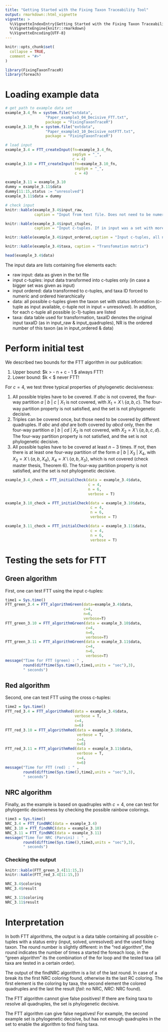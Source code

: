 ```yaml
---
title: "Getting Started with the Fixing Taxon Traceability Tool"
output: rmarkdown::html_vignette
vignette: >
  %\VignetteIndexEntry{Getting Started with the Fixing Taxon Traceability Tool}
  %\VignetteEngine{knitr::rmarkdown}
  %\VignetteEncoding{UTF-8}
---
```


```r
knitr::opts_chunk$set(
  collapse = TRUE,
  comment = "#>"
)
```

```r
library(FixingTaxonTraceR)
library(foreach)

```

# Loading example data

```r
# get path to example data set
example_3.4_fn = system.file("extdata", 
                  "Paper_example3_04_Decisive_FTT.txt", 
                  package = "FixingTaxonTraceR")
example_3.10_fn = system.file("extdata", 
                  "Paper_example3_10_Decisive_notFTT.txt", 
                  package = "FixingTaxonTraceR")

# load input 
example_3.4 = FTT_createInput(fn=example_3.4_fn,
                              sepSym = "_",
                              c = 4)
example_3.10 = FTT_createInput(fn=example_3.10_fn,
                               sepSym = "_",
                               c = 4)

example_3.11 = example_3.10
dummy = example_3.11$data
dummy[11:15,status := "unresolved"]
example_3.11$data = dummy 

# check input 
knitr::kable(example_3.4$input_raw,
             caption = "Input from text file. Does not need to be numeric, does not need to be quadruples")

knitr::kable(example_3.4$input_ctuples,
             caption = "Input c-tuples. If in input was a set with more than four taxa, all possible c-tuples in that set are added here")

knitr::kable(example_3.4$input_ordered,caption = "Input c-tuples, all numeric from 1 to n (different taxa in input).")

knitr::kable(example_3.4$taxa, caption = "Transfomation matrix")

head(example_3.4$data)
```

The input data are lists containing five elements each:

-   raw input: data as given in the txt file
-   input c-tuples: input data transformed into c-tuples only (in case a bigger set was given as input)
-   input ordered: data transformed to c-tuples, and taxa ID forced to numeric and ordered hierarchically
-   data: all possible c-tuples given the taxon set with status information (c-tuple as input available, c-tuple not in input = unresolved). In addition, for each c-tuple all possible (c-1)-tuples are listed
-   taxa: data table used for transformation, taxaID denotes the original input taxaID (as in input_raw & input_quadruples), NR is the ordered number of this taxon (as in input_ordered & data)

# Perform initial test

We described two bounds for the FTT algorithm in our publication:

1)  Upper bound: $k > \binom{n}{c} - n + c - 1 \Rightarrow $ always FTT!
2)  Lower bound: $k < \binom{n-1}{c-1} \Rightarrow $ never FTT!

For $c=4$, we test three typical properties of phylogenetic decisiveness:

1)  All possible triples have to be covered. If _abc_ is not covered, the four-way partition _a_ | _b_ | _c_ | $X_1$ is not covered, with $X_1 = X \setminus \{a,b,c\}$. The four-way partition property is not satisfied, and the set is not phylogenetic decisive.   
2)  Triples can be covered once, but those need to be covered by different quadruples. If _abc_ and _abd_ are both covered by _abcd_ only, then the four-way partition _a_ | _b_ | _cd_ | $X_2$ is not covered, with $X_2 = X \setminus \{a,b,c,d\}$. The four-way partition property is not satisfied, and the set is not phylogenetic decisive.    
3)  All possible tuples have to be covered at least $n-3$ times. If not, then there is at least one four-way partition of the form _a_ | _b_ | $X_3$ | $X_4$, with $X_3 = X \setminus \{a,b,X_4\}$, $X_4 = X \setminus \{a,b,X_3\}$, which is not covered (check master thesis, Theorem 6). The four-way partition property is not satisfied, and the set is not phylogenetic decisive.   

```r
example_3.4_check = FTT_initialCheck(data = example_3.4$data,
                                     c = 4,
                                     n = 6,
                                     verbose = T)

example_3.10_check = FTT_initialCheck(data = example_3.10$data,
                                      c = 4,
                                      n = 6,
                                      verbose = T)

example_3.11_check = FTT_initialCheck(data = example_3.11$data,
                                      c = 4,
                                      n = 6,
                                      verbose = T)

```


# Testing the sets for FTT

## Green algorithm

First, one can test FTT using the input c-tuples: 

```r
time1 = Sys.time()
FTT_green_3.4 = FTT_algorithmGreen(data=example_3.4$data,
                                   c=4,
                                   n=6,
                                   verbose=T)
FTT_green_3.10 = FTT_algorithmGreen(data = example_3.10$data,
                                    c=4,
                                    n=6,
                                    verbose=T)
FTT_green_3.11 = FTT_algorithmGreen(data = example_3.11$data,
                                    c=4,
                                    n=6,
                                    verbose=T)
message("Time for FTT (green) : " ,
        round(difftime(Sys.time(),time1,units = "sec"),3),
        " seconds")

```

## Red algorithm

Second, one can test FTT using the cross c-tuples: 

```r
time2 = Sys.time()
FTT_red_3.4 = FTT_algorithmRed(data = example_3.4$data,
                               verbose = T, 
                               c=4, 
                               n=6)
FTT_red_3.10 = FTT_algorithmRed(data = example_3.10$data,
                                verbose = T, 
                                c=4, 
                                n=6)
FTT_red_3.11 = FTT_algorithmRed(data = example_3.11$data,
                                verbose = T, 
                                c=4, 
                                n=6)
message("Time for FTT (red) : " ,
        round(difftime(Sys.time(),time2,units = "sec"),3),
        " seconds")

```

## NRC algorithm

Finally, as the example is based on quadruples with $c=4$, one can test for phylogentic decisiveness by checking the possible rainbow colorings. 

```r
time3 = Sys.time()
NRC_3.4 = FTT_findNRC(data = example_3.4)
NRC_3.10 = FTT_findNRC(data = example_3.10)
NRC_3.11 = FTT_findNRC(data = example_3.11)
message("Time for NRC (Parvini) : " ,
        round(difftime(Sys.time(),time3,units = "sec"),3),
        " seconds")
```

### Checking the output

```r
knitr::kable(FTT_green_3.4[11:15,])
knitr::kable(FTT_red_3.4[11:15,])

NRC_3.4$coloring
NRC_3.4$result

NRC_3.11$coloring
NRC_3.11$result

```

# Interpretation 

In both FTT algorithms, the output is a data table containing all possible c-tuples with a status entry (input, solved, unresolved) and the used fixing taxon. The round number is slightly different: in the "red algorithm", the round indicates the number of times a started the foreach loop, in the "green algorithm" its the combination of the for loop and the tested taxa (all taxa are tested in a certain order).

The output of the findNRC algorithm is a list of the last round. In case of a break its the first NRC coloring found, otherwise its the last RC coloring. The first element is the coloring by taxa, the second element the colored quadruples and the last the result (*fail*: no NRC, *NRC*: NRC found).

The FTT algorithm cannot give false positives! If there are fixing taxa to resolve all quadruples, the set is phylogenetic decisive.

The FTT algorithm can give false negatives! For example, the second example set is phylogenetic decisive, but has not enough quadruples in the set to enable the algorithm to find fixing taxa.

